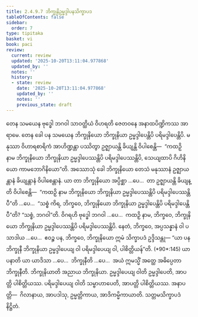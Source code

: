 ```yaml
---
title: 2.4.9.7 ဘိက္ခုနိဥမ္မဒ္ဒါပနသိက္ခာပဒ
tableOfContents: false
sidebar:
  order: 7
type: tipitaka
basket: vi
book: paci
review:
  current: review
  updated: '2025-10-20T13:11:04.977868'
  updated_by: ''
  notes: ''
  history:
  - state: review
    date: '2025-10-20T13:11:04.977868'
    updated_by: ''
    notes: ''
    previous_state: draft
---
```



<DynamicBreadcrumb />


<ReviewStatus review={frontmatter.review} showDetails={true} />

<HypothesisAnnotation frontmatter={frontmatter} />

<Division number="1206" book="paci" e="ch" v="2" p="457">

<Paragraph number="3483" book="paci">
တေန သမယေန ဗုဒ္ဓေါ ဘဂဝါ သာဝတ္ထိယံ ဝိဟရတိ ဇေတဝနေ အနာထပိဏ္ဍိကဿ အာရာမေ. တေန ခေါ ပန သမယေန ဘိက္ခုနိယော ဘိက္ခုနိယာ ဥမ္မဒ္ဒါပေန္တိပိ ပရိမဒ္ဒါပေန္တိပိ. မနုဿာ ဝိဟာရစာရိကံ အာဟိဏ္ဍန္တာ ပဿိတွာ ဥဇ္ဈာယန္တိ ခိယျန္တိ ဝိပါစေန္တိ—  “ကထဉှိ နာမ ဘိက္ခုနိယော ဘိက္ခုနိယာ ဥမ္မဒ္ဒါပေဿန္တိပိ ပရိမဒ္ဒါပေဿန္တိပိ, သေယျထာပိ ဂိဟိနိယော ကာမဘောဂိနိယော”တိ.
</Paragraph>

<Paragraph number="3484" book="paci">
အဿောသုံ ခေါ ဘိက္ခုနိယော တေသံ မနုဿာနံ ဥဇ္ဈာယန္တာနံ ခိယျန္တာနံ ဝိပါစေန္တာနံ. ယာ တာ ဘိက္ခုနိယော အပ္ပိစ္ဆာ …ပေ…  တာ ဥဇ္ဈာယန္တိ ခိယျန္တိ ဝိပါစေန္တိ—  “ကထဉှိ နာမ ဘိက္ခုနိယော ဘိက္ခုနိယာ ဥမ္မဒ္ဒါပေဿန္တိပိ ပရိမဒ္ဒါပေဿန္တိပီ”တိ …ပေ…  “သစ္စံ ကိရ, ဘိက္ခဝေ, ဘိက္ခုနိယော ဘိက္ခုနိယာ ဥမ္မဒ္ဒါပေန္တိပိ ပရိမဒ္ဒါပေန္တိပီ”တိ? “သစ္စံ, ဘဂဝါ”တိ. ဝိဂရဟိ ဗုဒ္ဓေါ ဘဂဝါ …ပေ…  ကထဉှိ နာမ, ဘိက္ခဝေ, ဘိက္ခုနိယော ဘိက္ခုနိယာ ဥမ္မဒ္ဒါပေဿန္တိပိ ပရိမဒ္ဒါပေဿန္တိပိ. နေတံ, ဘိက္ခဝေ, အပ္ပသန္နာနံ ဝါ ပသာဒါယ …ပေ…  ဧဝဉ္စ ပန, ဘိက္ခဝေ, ဘိက္ခုနိယော ဣမံ သိက္ခာပဒံ ဥဒ္ဒိသန္တု—
</Paragraph>

</Division>
<Division number="1207" book="paci" e="ch" v="2" p="457">

<Paragraph number="3485" book="paci">
<Emphasis>“ယာ ပန ဘိက္ခုနီ ဘိက္ခုနိယာ ဥမ္မဒ္ဒါပေယျ ဝါ ပရိမဒ္ဒါပေယျ ဝါ, ပါစိတ္တိယန်”</Emphasis>တိ. (*90*:<Emphasis>145</Emphasis>)
</Paragraph>

</Division>
<Division number="1208" book="paci" e="ch" v="2" p="457">

<Paragraph number="3486" book="paci">
<Emphasis>ယာ ပနာ</Emphasis>တိ ယာ ယာဒိသာ …ပေ…  <Emphasis>ဘိက္ခုနီ</Emphasis>တိ …ပေ…  အယံ ဣမသ္မိံ အတ္ထေ အဓိပ္ပေတာ ဘိက္ခုနီတိ.
</Paragraph>

<Paragraph number="3487" book="paci">
<Emphasis>ဘိက္ခုနိယာ</Emphasis>တိ အညာယ ဘိက္ခုနိယာ. <Emphasis>ဥမ္မဒ္ဒါပေယျ ဝါ</Emphasis>တိ ဥမ္မဒ္ဒါပေတိ, အာပတ္တိ ပါစိတ္တိယဿ. <Emphasis>ပရိမဒ္ဒါပေယျ ဝါ</Emphasis>တိ သမ္ဗာဟာပေတိ, အာပတ္တိ ပါစိတ္တိယဿ.
</Paragraph>

</Division>
<Division number="1209" book="paci" e="ch" v="2" p="458">

<Paragraph number="3488" book="paci">
အနာပတ္တိ—  ဂိလာနာယ, အာပဒါသု, ဥမ္မတ္တိကာယ, အာဒိကမ္မိကာယာတိ.

</Paragraph>
</Division>

<Paragraph number="3489" type="center" book="paci">
သတ္တမသိက္ခာပဒံ နိဋ္ဌိတံ.
</Paragraph>